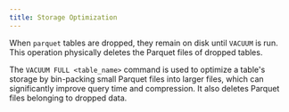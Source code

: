 ```yaml
---
title: Storage Optimization
---
```


When `parquet` tables are dropped, they remain on disk until `VACUUM` is run. This operation physically
deletes the Parquet files of dropped tables.

The `VACUUM FULL <table_name>` command is used to optimize a table's storage by bin-packing small Parquet
files into larger files, which can significantly improve query time and compression. It also deletes
Parquet files belonging to dropped data.
